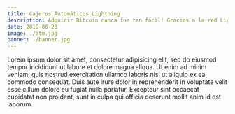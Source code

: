 ```yaml
---
title: Cajeros Automáticos Lightning
description: Adquirir Bitcoin nunca fue tan fácil! Gracias a la red Lightning las transacciones son instantaneas y a un muy bajo costo.
date: 2019-06-28
image: ./atm.jpg
banner: ./banner.jpg
---
```


Lorem ipsum dolor sit amet, consectetur adipisicing elit, sed do eiusmod tempor incididunt ut labore et dolore magna aliqua. Ut enim ad minim veniam, quis nostrud exercitation ullamco laboris nisi ut aliquip ex ea commodo consequat. Duis aute irure dolor in reprehenderit in voluptate velit esse cillum dolore eu fugiat nulla pariatur. Excepteur sint occaecat cupidatat non proident, sunt in culpa qui officia deserunt mollit anim id est laborum.
